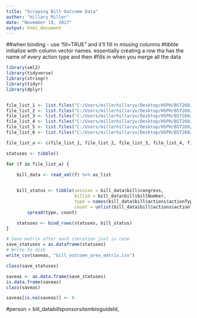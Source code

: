 ```yaml
---
title: "Scraping Bill Outcome Data"
author: "Hillary Miller"
date: "November 19, 2017"
output: html_document
---
```



##when binding - use 'fill=TRUE" and it'll fill in missing columns 
#tibble initialize with column vector names. essentially creating a row tha has the name of every action type and then
#fills in when you merge all the data

```r
library(xml2)
library(tidyverse)
library(stringr)
library(tidyr)
library(dplyr)


file_list_1 <- list.files("C:/Users/millerhillaryv/Desktop/HSPH/BST260/Project/CBEAT/data/BILLSTATUS-113-s", full.names=TRUE)
file_list_2 <- list.files("C:/Users/millerhillaryv/Desktop/HSPH/BST260/Project/CBEAT/data/BILLSTATUS-113-sjres", full.names=TRUE)
file_list_3 <- list.files("C:/Users/millerhillaryv/Desktop/HSPH/BST260/Project/CBEAT/data/BILLSTATUS-114-s", full.names=TRUE)
file_list_4 <- list.files("C:/Users/millerhillaryv/Desktop/HSPH/BST260/Project/CBEAT/data/BILLSTATUS-114-sjres", full.names=TRUE)
file_list_5 <- list.files("C:/Users/millerhillaryv/Desktop/HSPH/BST260/Project/CBEAT/data/BILLSTATUS-115-s", full.names=TRUE)
file_list_6 <- list.files("C:/Users/millerhillaryv/Desktop/HSPH/BST260/Project/CBEAT/data/BILLSTATUS-115-sjres", full.names=TRUE)

file_list_a <- c(file_list_1, file_list_2, file_list_3, file_list_4, file_list_5, file_list_6)
```

```r


statuses <- tibble()

for (f in file_list_a) {

    bill_data <- read_xml(f) %>% as_list

    
    bill_status <- tibble(session = bill_data$bill$congress,
                          billid = bill_data$bill$billNumber,
                          type = names(bill_data$bill$actions$actionTypeCounts),
                          count = unlist(bill_data$bill$actions$actionTypeCounts)) %>%
        spread(type, count)

    statuses <- bind_rows(statuses, bill_status)
}

# Save matrix after each iteration just in case
save_statuses = as.dataframe(statuses)
# Write to disk
write_csv(saveas, "bill_outcome_area_matrix.csv")

class(save_statuses)

saveas <- as.data.frame(save_statuses)
is.data.frame(saveas)
class(saveas)

saveas[is.na(saveas)] <- 0
```


#person = bill_data$bill$sponsors$item$bioguideId,
